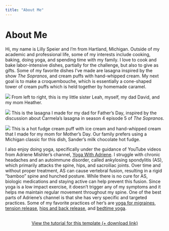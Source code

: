 ```yaml
---
title: "About Me"
---
```


# About Me

Hi, my name is Lilly Speier and I'm from Hartland, Michigan. Outside of my academic and professional life, some of my interests include cooking, baking, doing yoga, and spending time with my family. I love to cook and bake labor-intensive dishes, partially for the challenge, but also to give as gifts. Some of my favorite dishes I've made are lasagna inspired by the show *The Sopranos*, and cream puffs with hand-whipped cream. My next goal is to make a croquembouche, which is essentially a cone-shaped tower of cream puffs which is held together by homemade caramel.

::: {layout-ncol="2"}
![](~/Documents/GitHub/lillyspeier.github.io/images/family_pic.jpg) From left to right, this is my little sister Leah, myself, my dad David, and my mom Heather.

![](~/Documents/GitHub/lillyspeier.github.io/images/lasagna.jpg) This is the lasagna I made for my dad for Father's Day, inspired by the discussion about Carmela's lasagna in season 4 episode 5 of *The Sopranos*.

![](~/Documents/GitHub/lillyspeier.github.io/images/cream_puff.jpg) This is a hot fudge cream puff with ice cream and hand-whipped cream that I made for my mom for Mother's Day. Our family prefers using a Michigan classic for this dish, Sander's milk chocolate hot fudge.
:::

I also enjoy doing yoga, specifically under the guidance of YouTube videos from Adriene Mishler's channel, [Yoga With Adriene](https://www.youtube.com/user/yogawithadriene). I struggle with chronic headaches and an autoimmune disorder, called ankylosing spondylitis (AS), which primarily attacks the spine, hips, and sacroiliac joints. Over time and without proper treatment, AS can cause vertebral fusion, resulting in a rigid "bamboo" spine and hunched posture. While there is no cure for AS, biologic medications and staying active can help prevent this fusion. Since yoga is a low impact exercise, it doesn't trigger any of my symptoms and it helps me maintain regular movement throughout my spine. One of the best parts of Adriene's channel is that she has very specific and targeted practices. Some of my favorite practices of her's are [yoga for migraines](https://youtu.be/QFkAl5wHEbg?si=ZEYimDYDyPs0ct6V), [tension release](https://youtu.be/aKsu112bzHE?si=yh1jk68pDvALpJ9k), [hips and back release](https://youtu.be/Ho9em79_0qg?si=KY-HvpZ2BMx6befC), and [bedtime yoga](https://youtu.be/v7SN-d4qXx0?si=ywb0xr_28nf1iGXH).

::: {style="margin: 30px; text-align: center;"}
<a class="btn btn-primary" href="https://www.marvinschmitt.com/blog/website-tutorial-quarto/" role="button" target="_blank" style="padding: 15px 30px;">View the tutorial for this template (+ download link)</a>
:::
